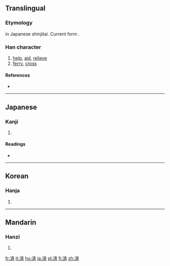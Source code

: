 {{also|濟|济}}
==Translingual==
{{ja-forms|済|[[济]]|[[濟]]}}
===Etymology===
{{Han simp|濟|f=齊|t=斉}} in Japanese shinjitai. Current form {{Han compound|水|斉|alt1=氵}}.

===Han character===
{{Han char|rn=85|rad=水|as=08|sn=11|four=|canj=水卜大中 (EYKL), X水卜大中 (XEYKL)}}

# [[help]], [[aid]], [[relieve]]
# [[ferry]], [[cross]]

====References====
* {{Han ref|kx=0633.371|dkj=17749|hdz=31659.020|uh=6E08|ud=28168}}

----

==Japanese==

===Kanji===
{{ja-kanji|grade=6|rs=水08}}

# {{defn|Japanese|sort=水08}}

====Readings====
* {{ja-readings|on=[[さい]] (sai), [[せい]] (sei)|kun=[[すむ]] (sumu), [[わたる]] (wataru), [[すくう]] (sukuu)}}

----

==Korean==

===Hanja===
{{ko-hanja|hangeul=[[제]]|eumhun=|rv=je|mr=che|y=cey}}

# {{defn|Korean|sort=水08}}

----

==Mandarin==

===Hanzi===
{{cmn-hanzi|pin=[[jì]] ([[ji4]])|wg=chi<sup>4</sup>}}

# {{defn|Mandarin|sort=水08}}

[[fr:済]]
[[it:済]]
[[hu:済]]
[[ja:済]]
[[pl:済]]
[[fi:済]]
[[zh:済]]
